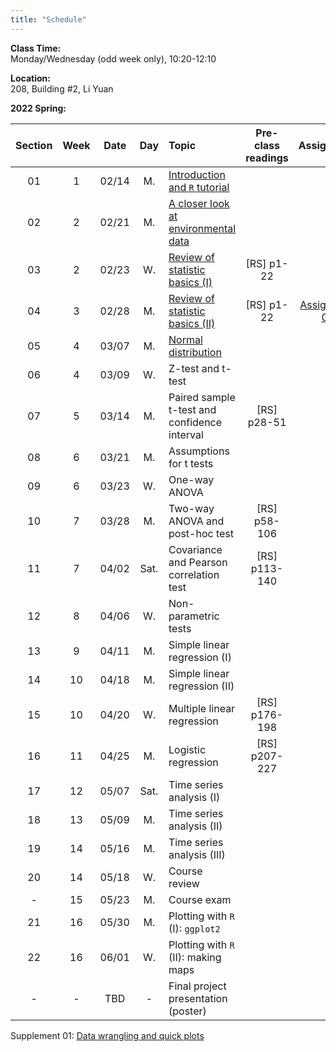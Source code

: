 ---
title: "Schedule"
---
**Class Time:**   
Monday/Wednesday (odd week only), 10:20-12:10 

**Location:**   
208, Building #2, Li Yuan  

**2022 Spring:**

Section|Week|Date |Day  | Topic                                                                                      |Pre-class readings  |Assignment                                                    |
|:----:|:--:|:---:|:---:|:-------------------------------------------------------------------------------------------|:------------------:|:------------------------------------------------------------:|
|01    |1   |02/14|M.   |[Introduction and `R` tutorial](https://zhu-group.github.io/ese335/S01.html)                |                    |                                                              |
|02    |2   |02/21|M.   |[A closer look at environmental data](https://zhu-group.github.io/ese335/S02.html)          |                    |                                                              |
|03    |2   |02/23|W.   |[Review of statistic basics (I)](https://zhu-group.github.io/ese335/S03.html)               | [RS] p1-22         |                                                              |
|04    |3   |02/28|M.   |[Review of statistic basics (II)](https://zhu-group.github.io/ese335/S04.html)              | [RS] p1-22         | [Assignment 01](https://zhu-group.github.io/ese335/A01.html) |
|05    |4   |03/07|M.   |[Normal distribution](https://zhu-group.github.io/ese335/S05.html)                          |                    |                                                              |
|06    |4   |03/09|W.   |Z-test and t-test                   |                            |              |
|07    |5   |03/14|M.   |Paired sample t-test and confidence interval  | [RS] p28-51                |              |
|08    |6   |03/21|M.   |Assumptions for t tests                       |                            |              |
|09    |6   |03/23|W.   |One-way ANOVA                                 |                            |              |
|10    |7   |03/28|M.   |Two-way ANOVA and post-hoc test               | [RS] p58-106               |              |
|11    |7   |04/02|Sat. |Covariance and Pearson correlation test       | [RS] p113-140              |              |
|12    |8   |04/06|W.   |Non-parametric tests                          |                            |              |
|13    |9   |04/11|M.   |Simple linear regression (I)                  |                            |              |
|14    |10  |04/18|M.   |Simple linear regression (II)                 |                            |              |
|15    |10  |04/20|W.   |Multiple linear regression                    | [RS] p176-198              |              |
|16    |11  |04/25|M.   |Logistic regression                           | [RS] p207-227              |              |
|17    |12  |05/07|Sat. |Time series analysis (I)                      |                            |              |
|18    |13  |05/09|M.   |Time series analysis (II)                     |                            |              |
|19    |14  |05/16|M.   |Time series analysis (III)                    |                            |              |
|20    |14  |05/18|W.   |Course review                                 |                            |              |
|-     |15  |05/23|M.   |Course exam                                   |                            |              |
|21    |16  |05/30|M.   |Plotting with `R` (I): `ggplot2`                  |                            |              |  
|22    |16  |06/01|W.   |Plotting with `R` (II): making maps             |                            |              |  
|-     |-   |TBD  |-    |Final project presentation (poster)           |                            |              |

Supplement 01: [Data wrangling and quick plots](https://zhu-group.github.io/ese335/Sup01.html)